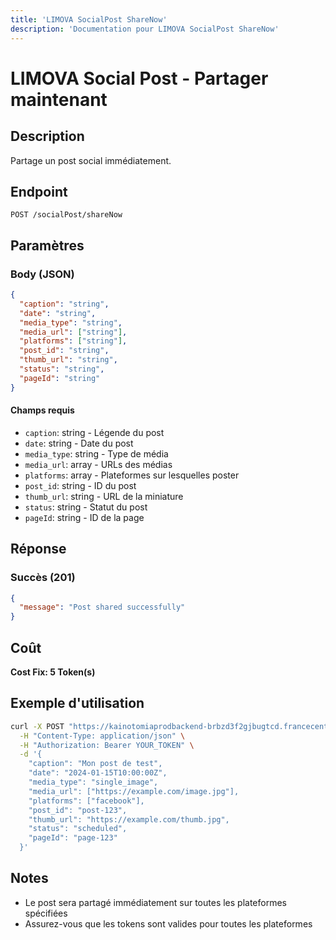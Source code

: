 ```yaml
---
title: 'LIMOVA SocialPost ShareNow'
description: 'Documentation pour LIMOVA SocialPost ShareNow'
---
```


# LIMOVA Social Post - Partager maintenant

## Description
Partage un post social immédiatement.

## Endpoint
```
POST /socialPost/shareNow
```

## Paramètres

### Body (JSON)
```json
{
  "caption": "string",
  "date": "string",
  "media_type": "string",
  "media_url": ["string"],
  "platforms": ["string"],
  "post_id": "string",
  "thumb_url": "string",
  "status": "string",
  "pageId": "string"
}
```

#### Champs requis
- `caption`: string - Légende du post
- `date`: string - Date du post
- `media_type`: string - Type de média
- `media_url`: array - URLs des médias
- `platforms`: array - Plateformes sur lesquelles poster
- `post_id`: string - ID du post
- `thumb_url`: string - URL de la miniature
- `status`: string - Statut du post
- `pageId`: string - ID de la page

## Réponse

### Succès (201)
```json
{
  "message": "Post shared successfully"
}
```

## Coût
**Cost Fix: 5 Token(s)**

## Exemple d'utilisation

```bash
curl -X POST "https://kainotomiaprodbackend-brbzd3f2gjbugtcd.francecentral-01.azurewebsites.net/socialPost/shareNow" \
  -H "Content-Type: application/json" \
  -H "Authorization: Bearer YOUR_TOKEN" \
  -d '{
    "caption": "Mon post de test",
    "date": "2024-01-15T10:00:00Z",
    "media_type": "single_image",
    "media_url": ["https://example.com/image.jpg"],
    "platforms": ["facebook"],
    "post_id": "post-123",
    "thumb_url": "https://example.com/thumb.jpg",
    "status": "scheduled",
    "pageId": "page-123"
  }'
```

## Notes
- Le post sera partagé immédiatement sur toutes les plateformes spécifiées
- Assurez-vous que les tokens sont valides pour toutes les plateformes 

